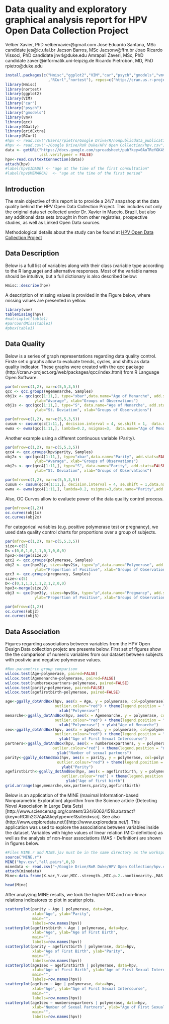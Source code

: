 # Data quality and exploratory graphical analysis report for HPV Open Data Collection Project

Velber Xavier, PhD velberxavier@gmail.com
Jose Eduardo Santana, MSc candidate jes@ic.ufal.br
Jacson Barros, MSc Jacsonv@ffm.br
Joao Ricardo Vissoci, PhD candidate jnv4@duke.edu
Amrapali Zaveri, MSc, PhD candidate zaveri@informatik.uni-leipzig.de
Ricardo Pietrobon, MD, PhD rpietro@duke.edu

```r
install.packages(c("Hmisc","ggplot2","VIM","car","psych","gmodels","vmv","qcc","GGally","gridExtra"
                   ,"RCurl","nortest"), repos=c("http://cran.us.r-project.org"), type=c("both"))
library(Hmisc)
library(nortest)
library(ggplot2)
library(VIM)
library("car")
library("psych")
library("gmodels")
library(vmv)
library(qcc)
library(GGally)
library(gridExtra)
library(RCurl)
#hpv <- read.csv("/Users/rpietro/Google Drive/R/nonpublicdata_publications/HPV/hpv.csv")
#hpv <- read.csv("~/Google Drive/RoR Duke/HPV Open Collection/hpv.csv")
data <- getURL("https://docs.google.com/spreadsheet/pub?key=0AoTReYGK49h_dEp4WEVha3FiLXZqc3QtVEF5M0RGWEE&single=true&gid=0&output=csv"
               ,ssl.verifypeer = FALSE)
hpv<-read.csv(textConnection(data))
attach(hpv)
#label(hpv$IDADE) <- "age at the time of the first consultation" 
#label(hpv$MENARCA)  <- "age at the time of the first period"
```

## Introduction
The main objective of this report is to provide a 24/7 snapshop at the data quality behind the HPV Open Data Collection Project. This includes not only the original data set collected under Dr. Xavier in Maceio, Brazil, but also any additional data sets brought in from other registries, prospective studies, as well as Linked Open Data sources.

Methodological details about the study can be found at [HPV Open Data Collection Project](site)

## Data Description
Below is a full list of variables along with their class (variable type according to the R language) and alternative responses. Most of the variable names should be intuitive, but a full dictionary is also described below:

```r
Hmisc::describe(hpv)
```

A description of missing values is provided in the Figure below, where missing values are presented in yellow.

```r
library(vmv)
tablemissing(hpv)
#matrixplot(table1)
#parcoordMiss(table1)
#pbox(table1)
```

## Data Quality

Below is a series of graph representations regarding data quality control. Firste set o graphs allow to evaluate trends, cycles, and shifts as data quality indicator. These graphs were created with the qcc package (http://cran.r-project.org/web/packages/qcc/index.html) from R Language Open Software.

```r
par(mfrow=c(1,2), mar=c(5,5,3,5))
qcc <- qcc.groups(Agemenarche, Samples)
obj1x <- qcc(qcc[1:11,], type="xbar",data.name="Age of Menarche", add.stats=FALSE,
             ylab="Avarage", xlab="Groups of Observations")
obj1s <- qcc(qcc[1:11,], type="S", data.name="Age of Menarche", add.stats=FALSE,
             ylab="St. Deviation", xlab="Groups of Observations")
```

```r
par(mfrow=c(1,2), mar=c(5,5,3,5))
cusum <- cusum(qcc[1:11,], decision.interval = 4, se.shift = 1,  data.name="Age of Menarche",add.stats=FALSE)
ewma <- ewma(qcc[1:11,], lambda=0.2, nsigmas=3,  data.name="Age of Menarche",add.stats=FALSE)
```

Another example using a different continuous variable (Parity).

```r
par(mfrow=c(1,2), mar=c(5,5,3,5))
qcc4 <- qcc.groups(hpv$parity, Samples)
obj2x <- qcc(qcc4[1:11,], type="xbar",data.name="Parity", add.stats=FALSE,
             ylab="Avarage", xlab="Groups of Observations")
obj2s <- qcc(qcc4[1:11,], type="S", data.name="Parity", add.stats=FALSE,
             ylab="St. Deviation", xlab="Groups of Observations")
```

```r
par(mfrow=c(1,2), mar=c(5,5,3,5))
cusum <- cusum(qcc4[1:11,], decision.interval = 4, se.shift = 1,data.name="Parity",add.stats=FALSE)
ewma <- ewma(qcc4[1:11,], lambda=0.2, nsigmas=3,data.name="Parity",add.stats=FALSE)
```

Also, OC Curves allow to evaluete power of the data quality control process.

```r
par(mfrow=c(1,2))
oc.curves(obj1x)
oc.curves(obj2x)
```

For categorical variables (e.g. positive polymerase test or pregnancy), we used data quality control charts for proportions over a group of subjects.

```r
par(mfrow=c(1,2), mar=c(5,5,3,5))
size<-c(5)
D<-c(0,0,1,0,1,1,0,1,0,0,0)
hpv2<-merge(size,D)
qcc2 <- qcc.groups(polymerase, Samples)
obj2 <- qcc(hpv2$y, sizes=hpv2$x, type="p",data.name="Polymerase", add.stats=FALSE,
             ylab="Proportion of Positive", xlab="Groups of Observations")
qcc3 <- qcc.groups(pregnancy, Samples)
size<-c(5)
D<-c(0,1,1,2,1,1,2,1,2,0,0)
hpv3<-merge(size,D)
obj3 <- qcc(hpv3$y, sizes=hpv3$x, type="p",data.name="Pregnancy", add.stats=FALSE,
             ylab="Proportion of Positive", xlab="Groups of Observations")
```

```r
par(mfrow=c(1,2))
oc.curves(obj2)
oc.curves(obj3)
```

## Data Association

Figures regarding associations between variables from the HPV Open Design Data collection projetc are presente below. First set of figures show the the comparison of numeric variables from our dataset between subjects with postivie and negative polymerase values.

```r
#Non-parametric group comparison
wilcox.test(Age~polymerase, paired=FALSE)
wilcox.test(Agemenarche~polymerase, paired=FALSE)
wilcox.test(numbersexpartners~polymerase, paired=FALSE)
wilcox.test(parity~polymerase, paired=FALSE)
wilcox.test(agefirstbirth~polymerase, paired=FALSE)
```

```r
age<-ggally_dotAndBox(hpv, aes(x = Age, y = polymerase, col=polymerase), boxPlot=TRUE,
                      outlier.colour="red") + theme(legend.position = "none") + ylab("Age") +
                        xlab("Polymerase")
menarche<-ggally_dotAndBox(hpv, aes(x = Agemenarche, y = polymerase, col=polymerase), boxPlot=TRUE,
                      outlier.colour="red") + theme(legend.position = "none") +
                        xlab("Polymerase") + ylab("Age of Menarche")
sex<-ggally_dotAndBox(hpv, aes(x = age1sex, y = polymerase, col=polymerase), boxPlot=TRUE,
                      outlier.colour="red") + theme(legend.position = "none")+ 
                        ylab("Age of First Sexual Intercourse")
partners<-ggally_dotAndBox(hpv, aes(x = numbersexpartners, y = polymerase, col=polymerase), boxPlot=TRUE,
                     outlier.colour="red") + theme(legend.position = "none")+ 
                       ylab("Number of sexual partners")
parity<-ggally_dotAndBox(hpv, aes(x = parity, y = polymerase, col=polymerase), boxPlot=TRUE,
                       outlier.colour="red") + theme(legend.position = "none")+ 
                         ylab("Parity")
agefirstbirth<-ggally_dotAndBox(hpv, aes(x = agefirstbirth, y = polymerase, col=polymerase), boxPlot=TRUE,
                         outlier.colour="red") + theme(legend.position = "none")+ 
                           ylab("Age of first birth")
grid.arrange(age,menarche,sex,partners,parity,agefirstbirth)

```

Below is an application of the MINE (maximal Information-based Nonparametric Exploration) algorithm from the Science article (Detecting Novel Association in Large Data Sets)[http://www.sciencemag.org/content/334/6062/1518.abstract?ijkey=cRCIlh2G7AjiA&keytype=ref&siteid=sci]. See also (http://www.exploredata.net/)[http://www.exploredata.net/]. This application was used to explore the associations between variables inside the dataset. Variables with highe values of linear relation (MIC-definition)  as well as the analysis of non-lnear associations (MAS - Definition) are shown in figures below.

```r
#Files MINE.r and MINE.jav must be in the same directory as the workspace so the analysis can #run. See http://www.exploredata.net/ for more information
source("MINE.r")
MINE("hpv.csv","all.pairs",0,5)
minedata <- read.csv("~/Google Drive/RoR Duke/HPV Open Collection/hpv.csv,allpairs,cv=0.0,B=n^0.6,Results.csv")
attach(minedata)
Mine<-data.frame(X.var,Y.var,MIC..strength.,MIC.p.2..nonlinearity.,MAS..non.monotonicity., Linear.regression..p.)
```

```r
head(Mine)
```

After analyzing MINE results, we took the higher MIC and non-linear relations indicatores to plot in scatter plots.

```r
scatterplot(parity ~ Age | polymerase, data=hpv, 
            xlab="Age", ylab="Parity", 
            main="", 
            labels=row.names(hpv))
scatterplot(agefirstbirth ~ Age | polymerase, data=hpv, 
            xlab="Age", ylab="Age of First Birth", 
            main="", 
            labels=row.names(hpv))
scatterplot(parity ~ agefirstbirth | polymerase, data=hpv, 
            xlab="Age of First Birth", ylab="Parity", 
            main="", 
            labels=row.names(hpv))
scatterplot(age1sex ~ agefirstbirth | polymerase, data=hpv, 
            xlab="Age of First Birth", ylab="Age of First Sexual Intercourse", 
            main="", 
            labels=row.names(hpv))
scatterplot(age1sex ~ Age | polymerase, data=hpv, 
            xlab="Age", ylab="Age of First Sexual Intercourse", 
            main="", 
            labels=row.names(hpv))
scatterplot(age1sex ~ numbersexpartners | polymerase, data=hpv, 
            xlab="Number of Sexual Partners", ylab="Age of First Sexual Intercourse", 
            main="", 
            labels=row.names(hpv))
```
